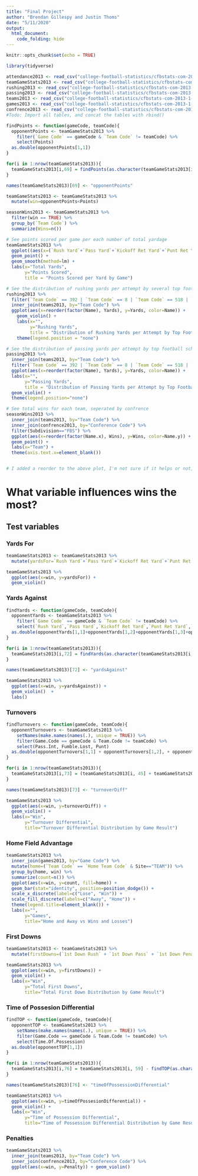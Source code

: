 ---
title: "Final Project"
author: "Brendan Gillespy and Justin Thoms"
date: "5/11/2020"
output: 
  html_document:
    code_folding: hide
---


```{r setup, include=FALSE}
knitr::opts_chunk$set(echo = TRUE)
```

```{r libraries, message=FALSE}
library(tidyverse)
```


```{r tables, message=FALSE}
attendance2013 <- read_csv("college-football-statistics/cfbstats-com-2013-1-5-20/game-statistics.csv")
teamGameStats2013 <- read_csv("college-football-statistics/cfbstats-com-2013-1-5-20/team-game-statistics.csv")
rushing2013 <- read_csv("college-football-statistics/cfbstats-com-2013-1-5-20/rush.csv")
passing2013 <- read_csv("college-football-statistics/cfbstats-com-2013-1-5-20/pass.csv")
teams2013 <- read_csv("college-football-statistics/cfbstats-com-2013-1-5-20/team.csv")
games2013 <- read_csv("college-football-statistics/cfbstats-com-2013-1-5-20/game.csv")
confrence2013 <- read_csv("college-football-statistics/cfbstats-com-2013-1-5-20/conference.csv")
#Todo: Import all tables, and concat the tables with rbind()
```   

```{r organizeData}
findPoints <- function(gameCode, teamCode){
  opponentPoints <- teamGameStats2013 %>%
    filter(`Game Code` == gameCode & `Team Code` != teamCode) %>%
    select(Points)
  as.double(opponentPoints[1,1])
}

for(i in 1:nrow(teamGameStats2013)){
  teamGameStats2013[i,69] = findPoints(as.character(teamGameStats2013[i,2]), as.double(teamGameStats2013[i,1]))
}

names(teamGameStats2013)[69] <- "opponentPoints"

teamGameStats2013 <- teamGameStats2013 %>%
  mutate(win=opponentPoints<Points)

seasonWins2013 <- teamGameStats2013 %>%
  filter(win == TRUE) %>%
  group_by(`Team Code`) %>%
  summarize(Wins=n())
```

```{r graph}
# See points scored per game per each number of total yardage
teamGameStats2013 %>%
  ggplot((aes(x=(`Rush Yard`+`Pass Yard`+`Kickoff Ret Yard`+`Punt Ret Yard`+`Misc Ret Yard`+`Int Ret Yard`+`Fum Ret Yard`), y=Points))) +
  geom_point() +
  geom_smooth(method=lm) +
  labs(x="Total Yards",
       y="Points Scored",
       title = "Points Scored per Yard by Game")

# See the distribution of rushing yards per attempt by several top football schools
rushing2013 %>%
  filter(`Team Code` == 392 | `Team Code` == 8 | `Team Code` == 518 | `Team Code` == 147 | `Team Code` == 365 | `Team Code` == 522) %>%
  inner_join(teams2013, by="Team Code") %>%
  ggplot(aes(x=reorder(factor(Name), Yards), y=Yards, color=Name)) +
    geom_violin() +
    labs(x="",
         y="Rushing Yards",
         title = "Distribution of Rushing Yards per Attempt by Top Football Schools") +
    theme(legend.position = "none")

# See the distribution of passing yards per attempt by top football schools
passing2013 %>%
  inner_join(teams2013, by="Team Code") %>%
  filter(`Team Code` == 392 | `Team Code` == 8 | `Team Code` == 518 | `Team Code` == 147 | `Team Code` == 365 | `Team Code` == 522) %>%
  ggplot(aes(x=reorder(factor(Name), Yards), y=Yards, color=Name)) + 
  labs(x="",
       y="Passing Yards",
       title = "Distribution of Passing Yards per Attempt by Top Football Schools") + 
  geom_violin() + 
  theme(legend.position="none")

# See total wins for each team, seperated by confrence
seasonWins2013 %>%
  inner_join(teams2013, by="Team Code") %>%
  inner_join(confrence2013, by="Conference Code") %>%
  filter(Subdivision=="FBS") %>%
  ggplot(aes(x=reorder(factor(Name.x), Wins), y=Wins, color=Name.y)) +
  geom_point() +
  labs(x="Team") +
  theme(axis.text.x=element_blank())


# I added a reorder to the above plot, I'm not sure if it helps or not, I just couldn't come to any conclusions from the graph before.
```

# What variable influences wins the most?

## Test variables {.tabset}


### Yards For

```{r yardsFor}
teamGameStats2013 <- teamGameStats2013 %>%
  mutate(yardsFor=`Rush Yard`+`Pass Yard`+`Kickoff Ret Yard`+`Punt Ret Yard`+`Misc Ret Yard`+`Int Ret Yard`+`Fum Ret Yard`)

teamGameStats2013 %>%
  ggplot(aes(x=win, y=yardsFor)) + 
  geom_violin()
```


### Yards Against

```{r yardsAgainst}
findYards <- function(gameCode, teamCode){
  opponentYards <- teamGameStats2013 %>%
    filter(`Game Code` == gameCode & `Team Code` != teamCode) %>%
    select(`Rush Yard`,`Pass Yard`,`Kickoff Ret Yard`,`Punt Ret Yard`,`Misc Ret Yard`,`Int Ret Yard`,`Fum Ret Yard`)
  as.double(opponentYards[1,1]+opponentYards[1,2]+opponentYards[1,3]+opponentYards[1,4]+opponentYards[1,5]+opponentYards[1,6]+opponentYards[1,7])
}

for(i in 1:nrow(teamGameStats2013)){
  teamGameStats2013[i,72] = findYards(as.character(teamGameStats2013[i,2]), as.double(teamGameStats2013[i,1]))
}

names(teamGameStats2013)[72] <- "yardsAgainst"

teamGameStats2013 %>%
  ggplot(aes(x=win, y=yardsAgainst)) + 
  geom_violin()  +
  labs()
```

### Turnovers

```{r turnovers}
findTurnovers <- function(gameCode, teamCode){
  opponentTurnovers <- teamGameStats2013 %>%
    setNames(make.names(names(.), unique = TRUE)) %>%
    filter(Game.Code == gameCode & Team.Code != teamCode) %>%
    select(Pass.Int, Fumble.Lost, Punt)
  as.double(opponentTurnovers[1,1] + opponentTurnovers[1,2], + opponentTurnovers[1,3])
}

for(i in 1:nrow(teamGameStats2013)){
  teamGameStats2013[i,73] = (teamGameStats2013[i, 45] + teamGameStats2013[i, 10] + teamGameStats2013[i, 37]) - findTurnovers(as.character(teamGameStats2013[i,2]), as.double(teamGameStats2013[i,1]))
}

names(teamGameStats2013)[73] <- "turnoverDiff"

teamGameStats2013 %>%
  ggplot(aes(x=win, y=turnoverDiff)) + 
  geom_violin() +
  labs(x="Win",
       y="Turnover Differential",
       title="Turnover Differential Distribution by Game Result")
```



### Home Field Advantage

```{r homeFieldAdvantage}
teamGameStats2013 %>%
  inner_join(games2013, by="Game Code") %>%
  mutate(home=(`Team Code` == `Home Team Code` & Site=="TEAM")) %>%
  group_by(home, win) %>%
  summarize(count=n()) %>%
  ggplot(aes(x=win, y=count, fill=home)) + 
  geom_bar(stat="identity", position=position_dodge()) + 
  scale_x_discrete(label=c("Lose", "Win")) +
  scale_fill_discrete(labels=c("Away", "Home")) +
  theme(legend.title=element_blank()) +
  labs(x="",
       y="Games",
       title="Home and Away vs Wins and Losses")
```



### First Downs

```{r firstDowns}
teamGameStats2013 <- teamGameStats2013 %>%
  mutate(firstDowns=(`1st Down Rush` + `1st Down Pass` + `1st Down Penalty`))

teamGameStats2013 %>%
  ggplot(aes(x=win, y=firstDowns)) + 
  geom_violin() +
  labs(x="Win",
       y="Total First Downs",
       title="Total First Down Distribution by Game Result")
```



### Time of Possesion Differential

```{r timeOfPossession}
findTOP <- function(gameCode, teamCode){
  opponentTOP <- teamGameStats2013 %>%
    setNames(make.names(names(.), unique = TRUE)) %>%
    filter(Game.Code == gameCode & Team.Code != teamCode) %>%
    select(Time.Of.Possession)
  as.double(opponentTOP[1,1])
}

for(i in 1:nrow(teamGameStats2013)){
  teamGameStats2013[i,76] = teamGameStats2013[i, 59] - findTOP(as.character(teamGameStats2013[i,2]), as.double(teamGameStats2013[i,1]))
}

names(teamGameStats2013)[76] <- "timeOfPossessionDifferential"

teamGameStats2013 %>%
  ggplot(aes(x=win, y=timeOfPossesionDifferential)) + 
  geom_violin() +
  labs(x="Win",
       y="Time of Possession Differential",
       title="Time of Possession Differential Distribution by Game Result")
```



### Penalties

```{r penalties}
teamGameStats2013 %>%
  inner_join(teams2013, by="Team Code") %>%
  inner_join(confrence2013, by="Conference Code") %>%
  ggplot(aes(x=win, y=Penalty)) + geom_violin()
```


```{r predictiveModel}


```